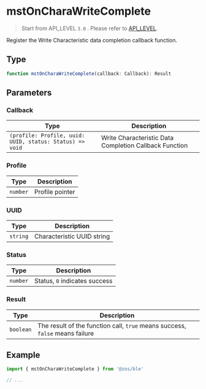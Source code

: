 # mstOnCharaWriteComplete

> Start from API_LEVEL `3.0` . Please refer to [API_LEVEL](../../../../guides/framework/device/compatibility.md).

Register the Write Characteristic data completion callback function.

## Type

```ts
function mstOnCharaWriteComplete(callback: Callback): Result
```

## Parameters

### Callback

| Type                                                                    | Description                                            |
| ----------------------------------------------------------------------- | ------------------------------------------------------ |
| <code>(profile: Profile, uuid: UUID, status: Status) =&#62; void</code> | Write Characteristic Data Completion Callback Function |

### Profile

| Type                | Description     |
| ------------------- | --------------- |
| <code>number</code> | Profile pointer |

### UUID

| Type                | Description                |
| ------------------- | -------------------------- |
| <code>string</code> | Characteristic UUID string |

### Status

| Type                | Description                   |
| ------------------- | ----------------------------- |
| <code>number</code> | Status, `0` indicates success |

### Result

| Type                 | Description                                                                  |
| -------------------- | ---------------------------------------------------------------------------- |
| <code>boolean</code> | The result of the function call, `true` means success, `false` means failure |

## Example

```js
import { mstOnCharaWriteComplete } from '@zos/ble'

// ...
```
